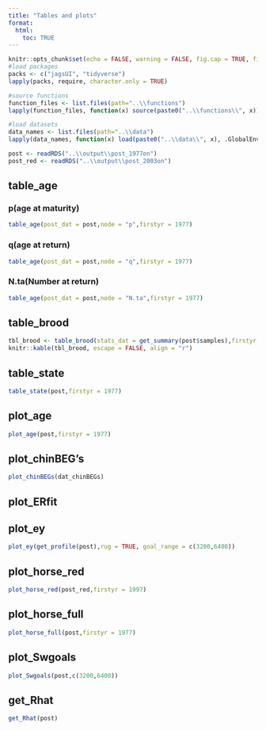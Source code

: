 ```yaml
---
title: "Tables and plots"
format: 
  html:
    toc: TRUE
---
```


```r
knitr::opts_chunk$set(echo = FALSE, warning = FALSE, fig.cap = TRUE, fig.align = 'center')
#load packages
packs <- c("jagsUI", "tidyverse")
lapply(packs, require, character.only = TRUE)

#source functions
function_files <- list.files(path="..\\functions")
lapply(function_files, function(x) source(paste0("..\\functions\\", x)))

#load datasets
data_names <- list.files(path="..\\data")
lapply(data_names, function(x) load(paste0("..\\data\\", x), .GlobalEnv))

post <- readRDS("..\\output\\post_1977on")
post_red <- readRDS("..\\output\\post_2003on")
```

## table_age

::: panel-tabset
### p(age at maturity)

```r
table_age(post_dat = post,node = "p",firstyr = 1977)
```

### q(age at return)

```r
table_age(post_dat = post,node = "q",firstyr = 1977)
```

### N.ta(Number at return)

```r
table_age(post_dat = post,node = "N.ta",firstyr = 1977)
```
:::

## table_brood

```r
tbl_brood <- table_brood(stats_dat = get_summary(post$samples),firstyr = 1976)
knitr::kable(tbl_brood, escape = FALSE, align = "r")
```

## table_state

```r
table_state(post,firstyr = 1977)
```

## plot_age

```r
plot_age(post,firstyr = 1977)
```

## plot_chinBEG's

```r
plot_chinBEGs(dat_chinBEGs)
```
## plot_ERfit

## plot_ey
```r
plot_ey(get_profile(post),rug = TRUE, goal_range = c(3200,6400))
```
## plot_horse_red
```r
plot_horse_red(post_red,firstyr = 1997)
```
## plot_horse_full
```r
plot_horse_full(post,firstyr = 1977)
```
## plot_Swgoals

```r
plot_Swgoals(post,c(3200,6400))
```


## get_Rhat

```r
get_Rhat(post)
```

